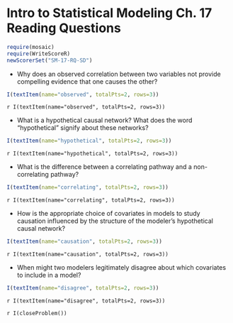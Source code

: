 Intro to Statistical Modeling Ch. 17 Reading Questions
========================================================
```r
require(mosaic)
require(WriteScoreR)
newScorerSet("SM-17-RQ-SD")
```

* Why does an observed correlation between two variables not provide compelling evidence that one causes the other? 
```r
I(textItem(name="observed", totalPts=2, rows=3))
```
 `r I(textItem(name="observed", totalPts=2, rows=3))`

* What is a hypothetical causal network?  What does the word "hypothetical" signify about these networks? 
```r
I(textItem(name="hypothetical", totalPts=2, rows=3))
```
 `r I(textItem(name="hypothetical", totalPts=2, rows=3))`

* What is the difference between a correlating pathway and a non-correlating pathway? 
```r
I(textItem(name="correlating", totalPts=2, rows=3))
```

 `r I(textItem(name="correlating", totalPts=2, rows=3))`

* How is the appropriate choice of covariates in models to study causation influenced by the structure of the modeler's hypothetical causal network?
```r
I(textItem(name="causation", totalPts=2, rows=3))
```
 `r I(textItem(name="causation", totalPts=2, rows=3))`

* When might two modelers legitimately disagree about which covariates to include in a model? 
```r
I(textItem(name="disagree", totalPts=2, rows=3))
```
 `r I(textItem(name="disagree", totalPts=2, rows=3))`

`r I(closeProblem())`